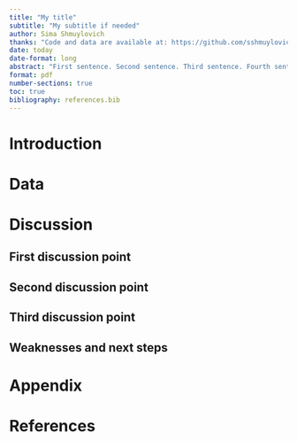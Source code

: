 ```yaml
---
title: "My title"
subtitle: "My subtitle if needed"
author: Sima Shmuylovich
thanks: "Code and data are available at: https://github.com/sshmuylovich/lottery-numbers.git."
date: today
date-format: long
abstract: "First sentence. Second sentence. Third sentence. Fourth sentence."
format: pdf
number-sections: true
toc: true
bibliography: references.bib
---
```


# Introduction

# Data {#sec-data}

# Discussion

## First discussion point {#sec-first-point}

## Second discussion point

## Third discussion point

## Weaknesses and next steps

\newpage

\appendix

# Appendix {-}


\newpage


# References


